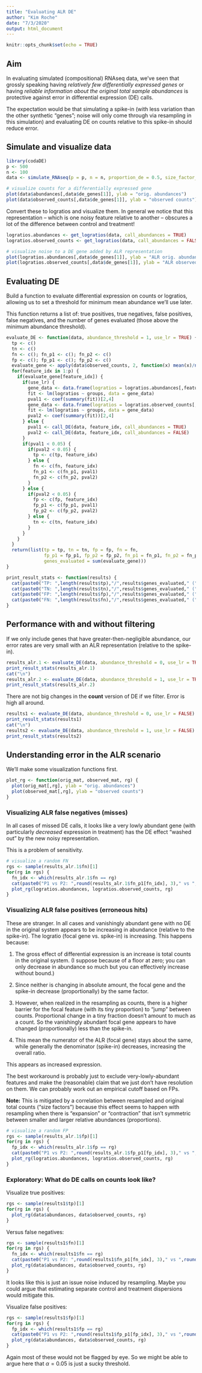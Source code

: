 ```yaml
---
title: "Evaluating ALR DE"
author: "Kim Roche"
date: "7/3/2020"
output: html_document
---
```


```r
knitr::opts_chunk$set(echo = TRUE)
```

## Aim

In evaluating simulated (compositional) RNAseq data, we've seen that grossly speaking having *relatively few differentially expressed genes* or having *reliable information about the original total sample abundances* is protective against error in differential expression (DE) calls.

The expectation would be that simulating a spike-in (with less variation than the other synthetic "genes"; noise will only come through via resampling in this simulation) and evaluating DE on counts relative to this spike-in should reduce error.

## Simulate and visualize data

```r
library(codaDE)
p <- 500
n <- 100
data <- simulate_RNAseq(p = p, n = n, proportion_de = 0.5, size_factor_correlation = 0.0, spike_in = TRUE)

# visualize counts for a differentially expressed gene
plot(data$abundances[,data$de_genes[1]], ylab = "orig. abundances")
plot(data$observed_counts[,data$de_genes[1]], ylab = "observed counts")
```

Convert these to logratios and visualize them. In general we notice that this representation -- which is one noisy feature relative to another -- obscures a lot of the difference between control and treatment!

```r

logratios.abundances <- get_logratios(data, call_abundances = TRUE)
logratios.observed_counts <- get_logratios(data, call_abundances = FALSE)

# visualize noise to a DE gene added by ALR representation
plot(logratios.abundances[,data$de_genes[1]], ylab = "ALR orig. abundances")
plot(logratios.observed_counts[,data$de_genes[1]], ylab = "ALR observed counts")
```

## Evaluating DE

Build a function to evaluate differential expression on counts or logratios, allowing us to set a threshold for minimum mean abundance we'll use later.

This function returns a list of: true positives, true negatives, false positives, false negatives, and the number of genes evaluated (those above the minimum abundance threshold).

```r
evaluate_DE <- function(data, abundance_threshold = 1, use_lr = TRUE) {
  tp <- c()
  tn <- c()
  fn <- c(); fn_p1 <- c(); fn_p2 <- c()
  fp <- c(); fp_p1 <- c(); fp_p2 <- c()
  evaluate_gene <- apply(data$observed_counts, 2, function(x) mean(x)/nrow(data$observed_counts) > abundance_threshold)
  for(feature_idx in 1:p) {
    if(evaluate_gene[feature_idx]) {
      if(use_lr) {
        gene_data <- data.frame(logratios = logratios.abundances[,feature_idx], groups = data$groups)
        fit <- lm(logratios ~ groups, data = gene_data)
        pval1 <- coef(summary(fit))[2,4]
        gene_data <- data.frame(logratios = logratios.observed_counts[,feature_idx], groups = data$groups)
        fit <- lm(logratios ~ groups, data = gene_data)
        pval2 <- coef(summary(fit))[2,4]
      } else {
        pval1 <- call_DE(data, feature_idx, call_abundances = TRUE)
        pval2 <- call_DE(data, feature_idx, call_abundances = FALSE)
      }
      if(pval1 < 0.05) {
        if(pval2 < 0.05) {
          tp <- c(tp, feature_idx)
        } else {
          fn <- c(fn, feature_idx)
          fn_p1 <- c(fn_p1, pval1)
          fn_p2 <- c(fn_p2, pval2)
        }
      } else {
        if(pval2 < 0.05) {
          fp <- c(fp, feature_idx)
          fp_p1 <- c(fp_p1, pval1)
          fp_p2 <- c(fp_p2, pval2)
        } else {
          tn <- c(tn, feature_idx)
        }
      }
    }
  }
  return(list(tp = tp, tn = tn, fp = fp, fn = fn,
              fp_p1 = fp_p1, fp_p2 = fp_p2, fn_p1 = fn_p1, fn_p2 = fn_p2,
              genes_evaluated = sum(evaluate_gene)))
}

print_result_stats <- function(results) {
  cat(paste0("TP: ",length(results$tp),"/",results$genes_evaluated," (",round(length(results$tp)/results$genes_evaluated, 2),")\n"))
  cat(paste0("TN: ",length(results$tn),"/",results$genes_evaluated," (",round(length(results$tn)/results$genes_evaluated, 2),")\n"))
  cat(paste0("FP: ",length(results$fp),"/",results$genes_evaluated," (",round(length(results$fp)/results$genes_evaluated, 2),")\n"))
  cat(paste0("FN: ",length(results$fn),"/",results$genes_evaluated," (",round(length(results$fn)/results$genes_evaluated, 2),")\n"))
}
```

## Performance with and without filtering

If we only include genes that have greater-then-negligible abundance, our error rates are very small with an ALR representation (relative to the spike-in).

```r
results_alr.1 <- evaluate_DE(data, abundance_threshold = 0, use_lr = TRUE)
print_result_stats(results_alr.1)
cat("\n")
results_alr.2 <- evaluate_DE(data, abundance_threshold = 1, use_lr = TRUE)
print_result_stats(results_alr.2)
```

There are not big changes in the **count** version of DE if we filter. Error is high all around.

```r
results1 <- evaluate_DE(data, abundance_threshold = 0, use_lr = FALSE)
print_result_stats(results1)
cat("\n")
results2 <- evaluate_DE(data, abundance_threshold = 1, use_lr = FALSE)
print_result_stats(results2)
```

## Understanding error in the ALR scenario

We'll make some visualization functions first.

```r
plot_rg <- function(orig_mat, observed_mat, rg) {
  plot(orig_mat[,rg], ylab = "orig. abundances")
  plot(observed_mat[,rg], ylab = "observed counts")
}
```

### Visualizing ALR false negatives (misses)

In all cases of missed DE calls, it looks like a very lowly abundant gene (with particularly *decreased* expression in treatment) has the DE effect "washed out" by the new noisy representation.

This is a problem of sensitivity.

```r
# visualize a random FN
rgs <- sample(results_alr.1$fn)[1]
for(rg in rgs) {
  fn_idx <- which(results_alr.1$fn == rg)
  cat(paste0("P1 vs P2: ",round(results_alr.1$fn_p1[fn_idx], 3)," vs ",round(results_alr.1$fn_p2[fn_idx], 3),"\n"))
  plot_rg(logratios.abundances, logratios.observed_counts, rg)
}
```

### Visualizing ALR false positives (erroneous hits)

These are stranger. In all cases and vanishingly abundant gene with no DE in the original system appears to be increasing in abundance (relative to the spike-in). The logratio (focal gene vs. spike-in) is increasing. This happens because:

1) The gross effect of differential expression is an increase is total counts in the original system. (I suppose because of a floor at zero; you can only decrease in abundance so much but you can effectively increase without bound.)

2) Since neither is changing in absolute amount, the focal gene and the spike-in decrease (proportionally) by the same factor.

3) However, when realized in the resampling as counts, there is a higher barrier for the focal feature (with its tiny proportion) to "jump" between counts. Proportional change in a tiny fraction doesn't amount to much as a count. So the vanishingly abundant focal gene appears to have changed (proportionally) less than the spike-in.

4) This mean the numerator of the ALR (focal gene) stays about the same, while generally the denominator (spike-in) decreases, increasing the overall ratio.

This appears as increased expression.

The best workaround is probably just to exclude very-lowly-abundant features and make the (reasonable) claim that we just don't have resolution on them. We can probably work out an empirical cutoff based on FPs.

**Note:** This is mitigated by a correlation between resampled and original total counts ("size factors") because this effect seems to happen with resampling when there is "expansion" or "contraction" that isn't symmetric between smaller and larger relative abundances (proportions).


```r
# visualize a random FP
rgs <- sample(results_alr.1$fp)[1]
for(rg in rgs) {
  fp_idx <- which(results_alr.1$fp == rg)
  cat(paste0("P1 vs P2: ",round(results_alr.1$fp_p1[fp_idx], 3)," vs ",round(results_alr.1$fp_p2[fp_idx], 3),"\n"))
  plot_rg(logratios.abundances, logratios.observed_counts, rg)
}
```

### Exploratory: What do DE calls on counts look like?

Visualize true positives:

```r
rgs <- sample(results1$tp)[1]
for(rg in rgs) {
  plot_rg(data$abundances, data$observed_counts, rg)
}
```

Versus false negatives:

```r
rgs <- sample(results1$fn)[1]
for(rg in rgs) {
  fn_idx <- which(results1$fn == rg)
  cat(paste0("P1 vs P2: ",round(results1$fn_p1[fn_idx], 3)," vs ",round(results1$fn_p2[fn_idx], 3),"\n"))
  plot_rg(data$abundances, data$observed_counts, rg)
}
```

It looks like this is just an issue noise induced by resampling. Maybe you could argue that estimating separate control and treatment dispersions would mitigate this.

Visualize false positives:

```r
rgs <- sample(results1$fp)[1]
for(rg in rgs) {
  fp_idx <- which(results1$fp == rg)
  cat(paste0("P1 vs P2: ",round(results1$fp_p1[fp_idx], 3)," vs ",round(results1$fp_p2[fp_idx], 3),"\n"))
  plot_rg(data$abundances, data$observed_counts, rg)
}
```

Again most of these would not be flagged by eye. So we might be able to argue here that $\alpha = 0.05$ is just a sucky threshold.







